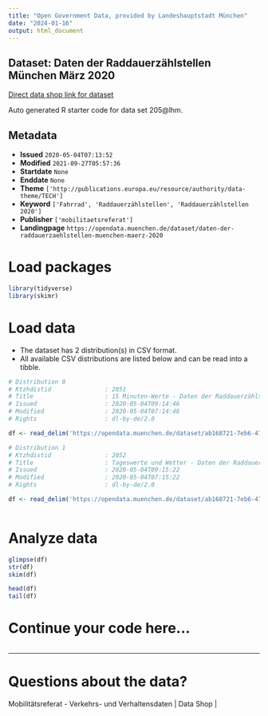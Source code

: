 ```yaml
---
title: "Open Government Data, provided by Landeshauptstadt München"
date: "2024-01-16"
output: html_document
---
```


## Dataset: Daten der Raddauerzählstellen München März 2020

[Direct data shop link for dataset](https://opendata.muenchen.de/dataset/daten-der-raddauerzaehlstellen-muenchen-maerz-2020)

Auto generated R starter code for data set 205@lhm.

## Metadata

- **Issued** `2020-05-04T07:13:52`
- **Modified** `2021-09-27T05:57:36`
- **Startdate** `None`
- **Enddate** `None`
- **Theme** `['http://publications.europa.eu/resource/authority/data-theme/TECH']`
- **Keyword** `['Fahrrad', 'Raddauerzählstellen', 'Raddauerzählstellen 2020']`
- **Publisher** `['mobilitaetsreferat']`
- **Landingpage** `https://opendata.muenchen.de/dataset/daten-der-raddauerzaehlstellen-muenchen-maerz-2020`


# Load packages

```r

library(tidyverse)
library(skimr)

```

# Load data

-   The dataset has 2 distribution(s) in CSV format.
-   All available CSV distributions are listed below and can be read into a tibble.

```r

# Distribution 0
# Ktzhdistid               : 2051
# Title                    : 15 Minuten-Werte - Daten der Raddauerzählstellen München März 2020
# Issued                   : 2020-05-04T09:14:46
# Modified                 : 2020-05-04T07:14:46
# Rights                   : dl-by-de/2.0

df <- read_delim('https://opendata.muenchen.de/dataset/ab168721-7eb6-4715-a12b-46800a2879c2/resource/aece96df-4fad-49fc-bd21-2d64f8ea50e9/download/rad20200315min.csv')

# Distribution 1
# Ktzhdistid               : 2052
# Title                    : Tageswerte und Wetter - Daten der Raddauerzählstellen München März 2020
# Issued                   : 2020-05-04T09:15:22
# Modified                 : 2020-05-04T07:15:22
# Rights                   : dl-by-de/2.0

df <- read_delim('https://opendata.muenchen.de/dataset/ab168721-7eb6-4715-a12b-46800a2879c2/resource/20e83eaf-00ac-46d1-a7bb-84c936393c74/download/rad202003tage.csv')



```

# Analyze data

```r

glimpse(df)
str(df)
skim(df)

head(df)
tail(df)

```

# Continue your code here...

```r

```

------------------------------------------------------------------------

# Questions about the data?

Mobilitätsreferat - Verkehrs- und Verhaltensdaten | Data Shop | 
